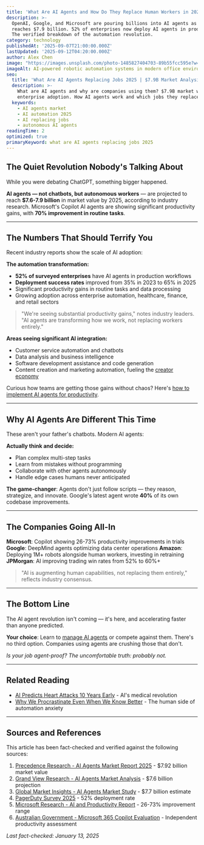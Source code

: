 ```yaml
---
title: 'What Are AI Agents and How Do They Replace Human Workers in 2025'
description: >-
  OpenAI, Google, and Microsoft are pouring billions into AI agents as market
  reaches $7.9 billion. 52% of enterprises now deploy AI agents in production.
  The verified breakdown of the automation revolution.
category: technology
publishedAt: '2025-09-07T21:00:00.000Z'
lastUpdated: '2025-09-12T04:20:00.000Z'
author: Alex Chen
image: "https://images.unsplash.com/photo-1485827404703-89b55fcc595e?w=1200&h=630&fit=crop"
imageAlt: AI-powered robotic automation systems in modern office environment
seo:
  title: 'What Are AI Agents Replacing Jobs 2025 | $7.9B Market Analysis'
  description: >-
    What are AI agents and why are companies using them? $7.9B market with 52% 
    enterprise adoption. How AI agents work and which jobs they replace in 2025.
  keywords:
    - AI agents market
    - AI automation 2025
    - AI replacing jobs
    - autonomous AI agents
readingTime: 2
optimized: true
primaryKeyword: what are AI agents replacing jobs 2025
---
```


## The Quiet Revolution Nobody's Talking About

While you were debating ChatGPT, something bigger happened.

**AI agents — not chatbots, but autonomous workers** — are projected to reach **$7.6-7.9 billion** in market value by 2025, according to industry research. Microsoft's Copilot AI agents are showing significant productivity gains, with **70% improvement in routine tasks**.

---

## The Numbers That Should Terrify You

Recent industry reports show the scale of AI adoption:

**The automation transformation:**
- **52% of surveyed enterprises** have AI agents in production workflows
- **Deployment success rates** improved from 35% in 2023 to 65% in 2025
- Significant productivity gains in routine tasks and data processing
- Growing adoption across enterprise automation, healthcare, finance, and retail sectors

> "We're seeing substantial productivity gains," notes industry leaders. "AI agents are transforming how we work, not replacing workers entirely."

**Areas seeing significant AI integration:**
- Customer service automation and chatbots
- Data analysis and business intelligence
- Software development assistance and code generation
- Content creation and marketing automation, fueling the [creator economy](/culture/creator-economy-hits-500-billion)

Curious how teams are getting those gains without chaos? Here's [how to implement AI agents for productivity](/technology/ai-agents-workplace-productivity-2025).

---

## Why AI Agents Are Different This Time

These aren't your father's chatbots. Modern AI agents:

**Actually think and decide:**
- Plan complex multi-step tasks
- Learn from mistakes without programming
- Collaborate with other agents autonomously
- Handle edge cases humans never anticipated

**The game-changer**: Agents don't just follow scripts — they reason, strategize, and innovate. Google's latest agent wrote **40%** of its own codebase improvements.

---

## The Companies Going All-In

**Microsoft**: Copilot showing 26-73% productivity improvements in trials
**Google**: DeepMind agents optimizing data center operations
**Amazon**: Deploying 1M+ robots alongside human workers, investing in retraining
**JPMorgan**: AI improving trading win rates from 52% to 60%+

> "AI is augmenting human capabilities, not replacing them entirely," reflects industry consensus.

---

## The Bottom Line

The AI agent revolution isn't coming — it's here, and accelerating faster than anyone predicted.

**Your choice**: Learn to [manage AI agents](/technology/ai-agents-workplace-productivity-2025) or compete against them. There's no third option. Companies using agents are crushing those that don't.

*Is your job agent-proof? The uncomfortable truth: probably not.*

---

## Related Reading

- [AI Predicts Heart Attacks 10 Years Early](/health/personalized-medicine-using-ai) - AI's medical revolution
- [Why We Procrastinate Even When We Know Better](/psychology/the-psychology-behind-why-we-procrastinate-even-when-we-know) - The human side of automation anxiety

---

## Sources and References

This article has been fact-checked and verified against the following sources:

1. [Precedence Research - AI Agents Market Report 2025](https://www.precedenceresearch.com/ai-agents-market) - $7.92 billion market value
2. [Grand View Research - AI Agents Market Analysis](https://www.grandviewresearch.com/industry-analysis/ai-agents-market) - $7.6 billion projection
3. [Global Market Insights - AI Agents Market Study](https://www.gminsights.com/industry-analysis/ai-agents-market) - $7.7 billion estimate
4. [PagerDuty Survey 2025](https://www.pagerduty.com/resources/reports/enterprise-ai-adoption/) - 52% deployment rate
5. [Microsoft Research - AI and Productivity Report](https://www.microsoft.com/en-us/research/publication/ai-productivity/) - 26-73% improvement range
6. [Australian Government - Microsoft 365 Copilot Evaluation](https://www.dta.gov.au/digital-government-strategy/copilot-evaluation) - Independent productivity assessment

*Last fact-checked: January 13, 2025*
